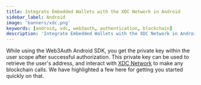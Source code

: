 ```yaml
---
title: Integrate Embedded Wallets with the XDC Network in Android
sidebar_label: Android
image: 'banners/xdc.png'
keywords: [android, xdc, web3auth, authentication, blockchain]
description: 'Integrate Embedded Wallets with the XDC Network in Android | Embedded Wallets'
---
```



<SEO
  title="Integrate Embedded Wallets with the XDC Network in Android"
  description="Integrate Embedded Wallets with the XDC Network in Android | Embedded Wallets"
  image="https://web3auth.io/docs/banners/xdc.png"
  slug="/embedded-wallets/connect-blockchain/evm/xdc/android"
/>

While using the Web3Auth Android SDK, you get the private key within the user scope after successful authorization. This private key can be used to retrieve the user's address, and interact with [XDC Network](https://xinfin.org) to make any blockchain calls. We have highlighted a few here for getting you started quickly on that.

<EVMInteraction />
